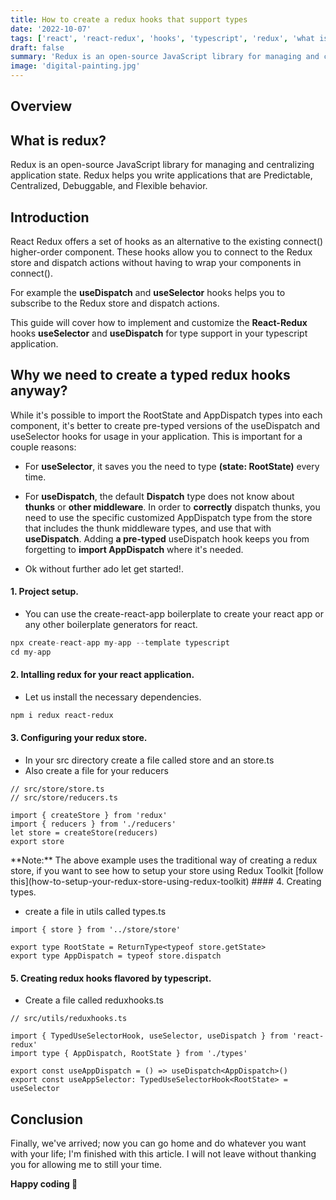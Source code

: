 ```yaml
---
title: How to create a redux hooks that support types
date: '2022-10-07'
tags: ['react', 'react-redux', 'hooks', 'typescript', 'redux', 'what is redux']
draft: false
summary: 'Redux is an open-source JavaScript library for managing and centralizing application state. Redux helps you write applications that are Predictable, Centralized, Debuggable, and Flexible behavior.'
image: 'digital-painting.jpg'
---
```



<ImageComponent
  src="/static/images/digital-painting.jpg"
  width="100%"
  height="100%"
  alt="redux custom hooks"
/>

## Overview

<TOCInline toc={props.toc} exclude="Overview" toHeading={2} />

## What is redux?

Redux is an open-source JavaScript library for managing and centralizing application state. Redux helps you write applications that are Predictable, Centralized, Debuggable, and Flexible behavior.

## Introduction

React Redux offers a set of hooks as an alternative to the existing connect() higher-order component. These hooks allow you to connect to the Redux store and dispatch actions without having to wrap your components in connect().

For example the **useDispatch** and **useSelector** hooks helps you to subscribe to the Redux store and dispatch actions.

This guide will cover how to implement and customize the **React-Redux** hooks **useSelector** and **useDispatch** for type support in your typescript application.

<GoogleHorizontalAdUnit path="redux store" />

## Why we need to create a typed redux hooks anyway?

While it's possible to import the RootState and AppDispatch types into each component, it's better to create pre-typed versions of the useDispatch and useSelector hooks for usage in your application. This is important for a couple reasons:

- For **useSelector**, it saves you the need to type **(state: RootState)** every time.

- For **useDispatch**, the default **Dispatch** type does not know about **thunks** or **other middleware**. In order to **correctly** dispatch thunks, you need to use the specific customized AppDispatch type from the store that includes the thunk middleware types, and use that with **useDispatch**. Adding **a pre-typed** useDispatch hook keeps you from forgetting to **import AppDispatch** where it's needed.

- Ok without further ado let get started!.

#### 1. Project setup.

- You can use the create-react-app boilerplate to create your react app or any other boilerplate generators for react.

```js
npx create-react-app my-app --template typescript
cd my-app
```

#### 2. Intalling redux for your react application.

- Let us install the necessary dependencies.

```bash
npm i redux react-redux
```

#### 3. Configuring your redux store.

- In your src directory create a file called store and an store.ts
- Also create a file for your reducers

```tsx
// src/store/store.ts
// src/store/reducers.ts

import { createStore } from 'redux'
import { reducers } from './reducers'
let store = createStore(reducers)
export store
```

<Note>
  **Note:** The above example uses the traditional way of creating a redux store, if you want to see
  how to setup your store using Redux Toolkit [follow
  this](how-to-setup-your-redux-store-using-redux-toolkit)
</Note>
#### 4. Creating types.

- create a file in utils called types.ts

```tsx // src/utils/types.ts
import { store } from '../store/store'

export type RootState = ReturnType<typeof store.getState>
export type AppDispatch = typeof store.dispatch
```

#### 5. Creating redux hooks flavored by typescript.

- Create a file called reduxhooks.ts

```tsx
// src/utils/reduxhooks.ts

import { TypedUseSelectorHook, useSelector, useDispatch } from 'react-redux'
import type { AppDispatch, RootState } from './types'

export const useAppDispatch = () => useDispatch<AppDispatch>()
export const useAppSelector: TypedUseSelectorHook<RootState> = useSelector
```

## Conclusion

Finally, we've arrived; now you can go home and do whatever you want with your life; I'm finished with this article. I will not leave without thanking you for allowing me to still your time.

**Happy coding 🎉**

<GoogleHorizontalAdUnit path="redux-hooks" />
